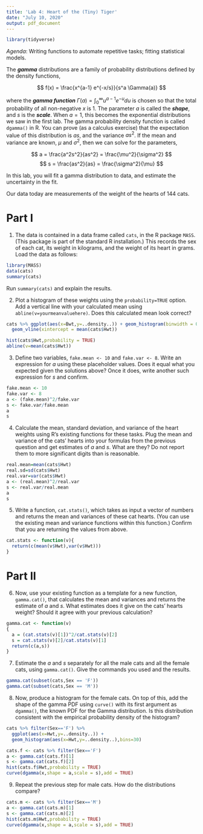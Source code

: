```yaml
---
title: 'Lab 4: Heart of the (Tiny) Tiger'
date: "July 10, 2020"
output: pdf_document
---
```

```r
library(tidyverse)
```

_Agenda_: Writing functions to automate repetitive tasks; fitting statistical models.

The ***gamma*** distributions are a family of probability distributions defined by the density functions,

$$ f(x) = \frac{x^{a-1} e^{-x/s}}{s^a \Gamma(a)} $$

where the ***gamma function*** $\Gamma(a) = \int_{0}^{\infty}{u^{a-1} e^{-u} du}$ is chosen so that the total probability of all non-negative $x$ is 1. The parameter $a$ is called the ***shape***, and $s$ is the ***scale***.  When $a=1$, this becomes the exponential distributions we saw in the first lab.  The gamma probability density function is called `dgamma()` in R.  You can prove (as a calculus exercise) that the expectation value of this distribution is $as$, and the variance $as^2$.  If the mean and variance are known, $\mu$ and $\sigma^2$, then we can solve for the parameters,

$$ a = \frac{a^2s^2}{as^2} = \frac{\mu^2}{\sigma^2} $$
$$ s = \frac{as^2}{as} = \frac{\sigma^2}{\mu} $$

In this lab, you will fit a gamma distribution to data, and estimate the
uncertainty in the fit.

Our data today are measurements of the weight of the hearts of 144 cats.

Part I
==========

1. The data is contained in a data frame called `cats`, in the R package `MASS`.  (This package is part of the standard R installation.)  This records the sex of each cat, its weight in kilograms, and the weight of its heart in grams.  Load the data as follows:

```r
library(MASS)
data(cats)
summary(cats)
```

Run `summary(cats)` and explain the results.

2. Plot a histogram of these weights using the `probability=TRUE` option. Add a vertical line with your calculated mean using `abline(v=yourmeanvaluehere)`. Does this calculated mean look correct?
```r
cats %>% ggplot(aes(x=Bwt,y=..density..)) + geom_histogram(binwidth = 0.2) +
  geom_vline(xintercept = mean(cats$Hwt))
```
```r
hist(cats$Hwt,probability = TRUE)
abline(v=mean(cats$Hwt))
```


3. Define two variables, `fake.mean <- 10` and `fake.var <- 8`. Write an expression for $a$ using these placeholder values. Does it equal what you expected given the solutions above? Once it does, write another such expression for $s$ and confirm.
```r
fake.mean <- 10
fake.var <- 8
a <- (fake.mean)^2/fake.var
s <- fake.var/fake.mean
a
s
```

4. Calculate the mean, standard deviation, and variance of the heart weights using R's existing functions for these tasks. Plug the mean and variance of the cats' hearts into your formulas from the previous question and get estimates of $a$ and $s$.  What are they?  Do not report them to more significant digits than is reasonable.
```r
real.mean=mean(cats$Hwt)
real.sd=sd(cats$Hwt)
real.var=var(cats$Hwt)
a <- (real.mean)^2/real.var
s <- real.var/real.mean
a
s
```


5. Write a function, `cat.stats()`, which takes as input a vector of numbers and returns the mean and variances of these cat hearts. (You can use the existing mean and variance functions within this function.) Confirm that you are returning the values from above.
```r
cat.stats <- function(v){
  return(c(mean(v$Hwt),var(v$Hwt)))
}
```


Part II
=======

6. Now, use your existing function as a template for a new function, `gamma.cat()`, that calculates the mean and variances and returns the estimate of $a$ and $s$. What estimates does it give on the cats' hearts weight? Should it agree with your previous calculation?
```r
gamma.cat <- function(v)
{
  a = (cat.stats(v)[1])^2/cat.stats(v)[2]
  s = cat.stats(v)[2]/cat.stats(v)[1]
  return(c(a,s))
}
```

7. Estimate the $a$ and $s$ separately for all the male cats and all the female cats, using `gamma.cat()`. Give the commands you used and the results.
```r
gamma.cat(subset(cats,Sex == 'F'))
gamma.cat(subset(cats,Sex == 'M'))
```

8. Now, produce a histogram for the female cats. On top of this, add the shape of the gamma PDF using `curve()` with its first argument as `dgamma()`, the known PDF for the Gamma distribution. Is this distribution consistent with the empirical probability density of the histogram?
```r
cats %>% filter(Sex=='F') %>% 
  ggplot(aes(x=Hwt,y=..density..)) +
  geom_histogram(aes(x=Hwt,y=..density..),bins=30)

```
```r
cats.f <- cats %>% filter(Sex=='F')
a <- gamma.cat(cats.f)[1]
s <- gamma.cat(cats.f)[2]
hist(cats.f$Hwt,probability = TRUE)
curve(dgamma(x,shape = a,scale = s),add = TRUE)
```

9. Repeat the previous step for male cats. How do the distributions compare?

```r
cats.m <- cats %>% filter(Sex=='M')
a <- gamma.cat(cats.m)[1]
s <- gamma.cat(cats.m)[2]
hist(cats.m$Hwt,probability = TRUE)
curve(dgamma(x,shape = a,scale = s),add = TRUE)
```
